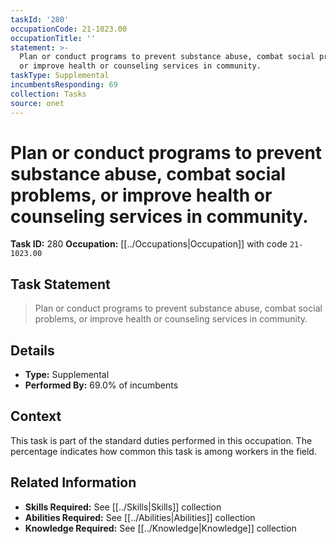 ```yaml
---
taskId: '280'
occupationCode: 21-1023.00
occupationTitle: ''
statement: >-
  Plan or conduct programs to prevent substance abuse, combat social problems,
  or improve health or counseling services in community.
taskType: Supplemental
incumbentsResponding: 69
collection: Tasks
source: onet
---
```

# Plan or conduct programs to prevent substance abuse, combat social problems, or improve health or counseling services in community.

**Task ID:** 280
**Occupation:** [[../Occupations|Occupation]] with code `21-1023.00`

## Task Statement

> Plan or conduct programs to prevent substance abuse, combat social problems, or improve health or counseling services in community.

## Details

- **Type:** Supplemental
- **Performed By:** 69.0% of incumbents

## Context

This task is part of the standard duties performed in this occupation. The percentage indicates how common this task is among workers in the field.

## Related Information

- **Skills Required:** See [[../Skills|Skills]] collection
- **Abilities Required:** See [[../Abilities|Abilities]] collection
- **Knowledge Required:** See [[../Knowledge|Knowledge]] collection
